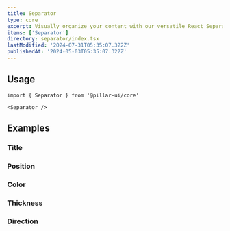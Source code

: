 ```yaml
---
title: Separator
type: core
excerpt: Visually organize your content with our versatile React Separator component. A subtle yet powerful alternative to Chakra UI, adding clarity to your layouts.
items: ['Separator']
directory: separator/index.tsx
lastModified: '2024-07-31T05:35:07.322Z'
publishedAt: '2024-05-03T05:35:07.322Z'
---
```


## Usage

```tsx
import { Separator } from '@pillar-ui/core'
```

```tsx
<Separator />
```

## Examples

### Title

<Playground name="separatorTitle" root="separator" />

### Position

<Prop defaultValue="start" type="'start' | 'center' | 'end'" />

<Playground name="separatorPosition" root="separator" />

### Color

<Prop defaultValue="b" type="'i' | 'd' | 'su' | 'se' | 'w' | 'p' | 'b' | 'o'" />

<Playground name="separatorColor" root="separator" />

### Thickness

<Prop defaultValue="3" type="'1' | '2' | '3' | '4' | '5' | '6' | '7' | '8' | '9'" />

<Playground name="separatorThickness" root="separator" />

### Direction

<Prop defaultValue="horizontal" type="'horizontal' | 'vertical'" />

<Playground name="separatorDirection" root="separator" />
